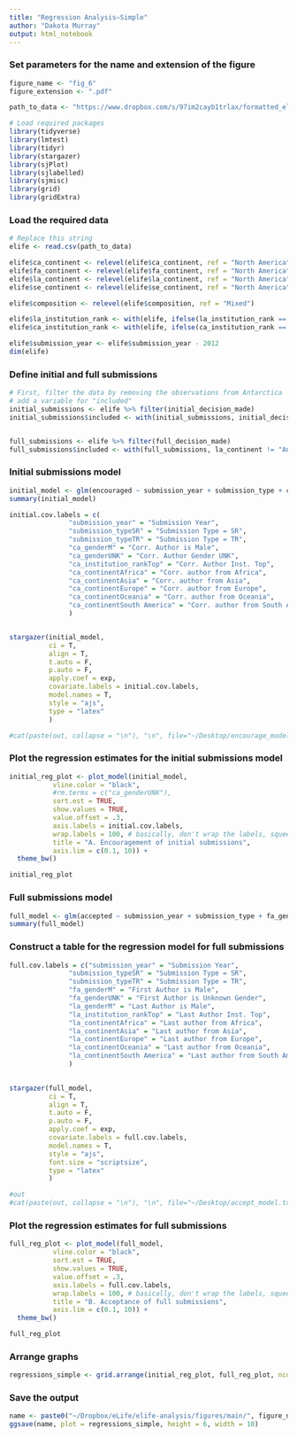 ```yaml
---
title: "Regression Analysis—Simple"
author: "Dakota Murray"
output: html_notebook
---
```



### Set parameters for the name and extension of the figure
```r
figure_name <- "fig_6"
figure_extension <- ".pdf"

path_to_data <- "https://www.dropbox.com/s/97im2cayb1trlax/formatted_elife.csv?dl=1"
```

```r
# Load required packages
library(tidyverse)
library(lmtest)
library(tidyr)
library(stargazer)
library(sjPlot)
library(sjlabelled)
library(sjmisc)
library(grid)
library(gridExtra)
```

### Load the required data
```r
# Replace this string 
elife <- read.csv(path_to_data)

elife$ca_continent <- relevel(elife$ca_continent, ref = "North America")
elife$fa_continent <- relevel(elife$fa_continent, ref = "North America")
elife$la_continent <- relevel(elife$la_continent, ref = "North America")
elife$se_continent <- relevel(elife$se_continent, ref = "North America")

elife$composition <- relevel(elife$composition, ref = "Mixed")

elife$la_institution_rank <- with(elife, ifelse(la_institution_rank == "Top", "Top", "Sandard/Unranked/Unknown"))
elife$ca_institution_rank <- with(elife, ifelse(ca_institution_rank == "Top", "Top", "Sandard/Unranked/Unknown"))

elife$submission_year <- elife$submission_year - 2012
dim(elife)
```


### Define initial and full submissions
```r
# First, filter the data by removing the observations from Antarctica 
# add a variable for "included"
initial_submissions <- elife %>% filter(initial_decision_made)
initial_submissions$included <- with(initial_submissions, initial_decision_made & ca_continent != "Antarctica" & !is.na(ca_institution_rank) & !is.na(ca_gender) & !is.na(ca_se_dist) & !is.na(se_gender))


full_submissions <- elife %>% filter(full_decision_made)
full_submissions$included <- with(full_submissions, la_continent != "Antarctica" & fa_continent != "Antarctica" & !is.na(la_gender) & la_gender != "UNK" & composition != "Uncertain" & !is.na(la_reviewer_dist) & !is.na(la_reviewer_dist_zero) & !is.na(la_institution_rank) & !is.na(la_continent) & !is.na(fa_gender))
```


### Initial submissions model
```r
initial_model <- glm(encouraged ~ submission_year + submission_type + ca_gender + ca_institution_rank + ca_continent, data = subset(initial_submissions, included), family = "binomial")
summary(initial_model)
```



```r
initial.cov.labels = c(
               "submission_year" = "Submission Year", 
               "submission_typeSR" = "Submission Type = SR", 
               "submission_typeTR" = "Submission Type = TR", 
               "ca_genderM" = "Corr. Author is Male",
               "ca_genderUNK" = "Corr. Author Gender UNK",
               "ca_institution_rankTop" = "Corr. Author Inst. Top",
               "ca_continentAfrica" = "Corr. author from Africa",
               "ca_continentAsia" = "Corr. author from Asia",
               "ca_continentEurope" = "Corr. author from Europe",
               "ca_continentOceania" = "Corr. author from Oceania",
               "ca_continentSouth America" = "Corr. author from South America"
               )


stargazer(initial_model, 
          ci = T, 
          align = T,
          t.auto = F,
          p.auto = F,
          apply.coef = exp,
          covariate.labels = initial.cov.labels, 
          model.names = T,
          style = "ajs",
          type = "latex"
          )

#cat(paste(out, collapse = "\n"), "\n", file="~/Desktop/encourage_model.txt", append=F)
```


### Plot the regression estimates for the initial submissions model
```r
initial_reg_plot <- plot_model(initial_model, 
           vline.color = "black", 
           #rm.terms = c("ca_genderUNK"),
           sort.est = TRUE, 
           show.values = TRUE, 
           value.offset = .3, 
           axis.labels = initial.cov.labels,
           wrap.labels = 100, # basically, don't wrap the labels, squeeze them all in
           title = "A. Encouragement of initial submissions",
           axis.lim = c(0.1, 10)) +
  theme_bw()

initial_reg_plot
```


### Full submissions model
```r
full_model <- glm(accepted ~ submission_year + submission_type + fa_gender + la_gender + la_institution_rank + la_continent, data = subset(full_submissions, included), family = "binomial")
summary(full_model)
```

### Construct a table for the regression model for full submissions
```r
full.cov.labels = c("submission_year" = "Submission Year", 
               "submission_typeSR" = "Submission Type = SR", 
               "submission_typeTR" = "Submission Type = TR", 
               "fa_genderM" = "First Author is Male",
               "fa_genderUNK" = "First Author is Unknown Gender",
               "la_genderM" = "Last Author is Male",
               "la_institution_rankTop" = "Last Author Inst. Top",
               "la_continentAfrica" = "Last author from Africa",
               "la_continentAsia" = "Last author from Asia",
               "la_continentEurope" = "Last author from Europe",
               "la_continentOceania" = "Last author from Oceania",
               "la_continentSouth America" = "Last author from South America"
               )
               

stargazer(full_model, 
          ci = T, 
          align = T, 
          t.auto = F,
          p.auto = F,
          apply.coef = exp,
          covariate.labels = full.cov.labels, 
          model.names = T,
          style = "ajs",
          font.size = "scriptsize",
          type = "latex"
          )

#out
#cat(paste(out, collapse = "\n"), "\n", file="~/Desktop/accept_model.txt", append=TRUE)
```


### Plot the regression estimates for full submissions
```r
full_reg_plot <- plot_model(full_model, 
           vline.color = "black", 
           sort.est = TRUE, 
           show.values = TRUE, 
           value.offset = .3, 
           axis.labels = full.cov.labels,
           wrap.labels = 100, # basically, don't wrap the labels, squeeze them all in
           title = "B. Acceptance of full submissions",
           axis.lim = c(0.1, 10)) +
  theme_bw()

full_reg_plot
```

### Arrange graphs
```r
regressions_simple <- grid.arrange(initial_reg_plot, full_reg_plot, ncol = 2)
```

### Save the output
```r
name <- paste0("~/Dropbox/eLife/elife-analysis/figures/main/", figure_name, figure_extension)
ggsave(name, plot = regressions_simple, height = 6, width = 10)
```
  
